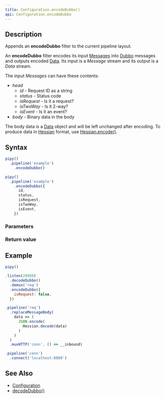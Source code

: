 ```yaml
---
title: Configuration.encodeDubbo()
api: Configuration.encodeDubbo
---
```


## Description

Appends an **encodeDubbo** filter to the current pipeline layout.

An **encodeDubbo** filter encodes its input [Messages](/reference/api/Message) into [Dubbo](https://dubbo.apache.org/) messages and outputs encoded [Data](/reference/api/Data). Its input is a _Message_ stream and its output is a _Data_ stream.

<FilterDiagram
  name="encodeDubbo"
  input="Message"
  output="Data"
/>

The input _Messages_ can have these contents:

* _head_
  - _id_ - Request ID as a string
  - _status_ - Status code
  - _isRequest_ - Is it a request?
  - _isTwoWay_ - Is it 2-way?
  - _isEvent_ - Is it an event?
* _body_ - Binary data in the body

The body data is a [Data](/reference/api/Data) object and will be left unchanged after encoding. To produce data in [Hessian](https://en.wikipedia.org/wiki/Hessian_(Web_service_protocol)) format, use [Hessian.encode()](/reference/api/Hessian/encode).

## Syntax

``` js
pipy()
  .pipeline('example')
    .encodeDubbo()

pipy()
  .pipeline('example')
    .encodeDubbo({
      id,
      status,
      isRequest,
      isTwoWay,
      isEvent,
    })
```

### Parameters

<Parameters/>

### Return value

<ReturnValue/>

## Example

``` js
pipy()

.listen(20880)
  .decodeDubbo()
  .demux('req')
  .encodeDubbo({
    isRequest: false,
  })

.pipeline('req')
  .replaceMessageBody(
    data => (
      JSON.encode(
        Hessian.decode(data)
      )
    )
  )
  .muxHTTP('conn', () => __inbound)

.pipeline('conn')
  .connect('localhost:8080')
```

## See Also

* [Configuration](/reference/api/Configuration)
* [decodeDubbo()](/reference/api/Configuration/decodeDubbo)
